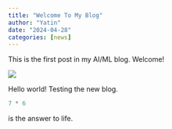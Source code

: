 ```yaml
---
title: "Welcome To My Blog"
author: "Yatin"
date: "2024-04-28"
categories: [news]
---
```


This is the first post in my AI/ML blog. Welcome!

![](thumbnail.jpg)

Hello world! Testing the new blog.

```python
7 * 6
```

is the answer to life.
